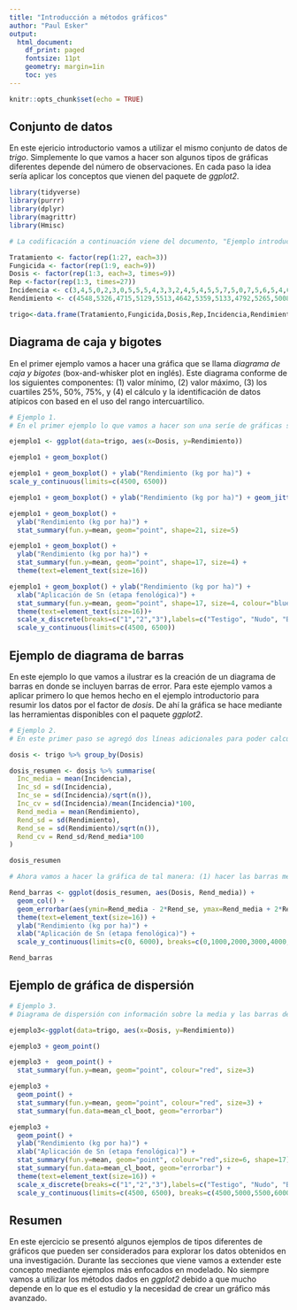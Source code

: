 ```yaml
---
title: "Introducción a métodos gráficos"
author: "Paul Esker"
output:
  html_document:
    df_print: paged
    fontsize: 11pt
    geometry: margin=1in
    toc: yes
---
```


```r
knitr::opts_chunk$set(echo = TRUE)
```

## Conjunto de datos

En este ejericio introductorio vamos a utilizar el mismo conjunto de datos de *trigo*. Simplemente lo que vamos a hacer son algunos tipos de gráficas diferentes depende del número de observaciones. En cada paso la idea sería aplicar los conceptos que vienen del paquete de *ggplot2*.

```r

library(tidyverse)
library(purrr)
library(dplyr)
library(magrittr)
library(Hmisc)

```


```r

# La codificación a continuación viene del documento, "Ejemplo introductorio"

Tratamiento <- factor(rep(1:27, each=3))
Fungicida <- factor(rep(1:9, each=9))
Dosis <- factor(rep(1:3, each=3, times=9))
Rep <-factor(rep(1:3, times=27))
Incidencia <- c(3,4,5,0,2,3,0,5,5,5,4,3,3,2,4,5,4,5,5,7,5,0,7,5,6,5,4,0,5,5,0,4,0,0,3,2,0,5,5,0,4,5,5,4,5,0,2,5,5,5,2,5,5,4,3,5,4,5,5,5,5,5,0,5,4,5,3,5,0,0,5,4,0,5,2,3,5,5,0,4,2)
Rendimiento <- c(4548,5326,4715,5129,5513,4642,5359,5133,4792,5265,5008,5304,5514,5531,5183,5412,5199,5491,5727,5437,5206,5452,5258,5280,5375,4825,5558,5535,5557,5692,5758,5285,5450,5185,5659,5759,5303,5049,5099,5658,5374,5335,5451,5581,5400,5439,5068,5085,5800,4904,5206,5947,4868,5126,5511,5266,5368,5662,5273,5274,5102,5450,5426,5726,5278,5581,5100,5335,5744,5396,5018,5626,6162,5548,5371,5232,5349,5264,5771,5408,5595)

trigo<-data.frame(Tratamiento,Fungicida,Dosis,Rep,Incidencia,Rendimiento)

```

## Diagrama de caja y bigotes

En el primer ejemplo vamos a hacer una gráfica que se llama *diagrama de caja y bigotes* (box-and-whisker plot en inglés). Este diagrama conforme de los siguientes componentes: (1) valor mínimo, (2) valor máximo, (3) los cuartiles 25%, 50%, 75%, y (4) el cálculo y la identificación de datos atípicos con based en el uso del rango intercuartílico. 

```r

# Ejemplo 1.
# En el primer ejemplo lo que vamos a hacer son una seríe de gráficas simplemente para visualizar mejor el proceso involucrado en hacer gráficas de alta calidad con *ggplot2*

ejemplo1 <- ggplot(data=trigo, aes(x=Dosis, y=Rendimiento))

ejemplo1 + geom_boxplot()

ejemplo1 + geom_boxplot() + ylab("Rendimiento (kg por ha)") +
scale_y_continuous(limits=c(4500, 6500))

ejemplo1 + geom_boxplot() + ylab("Rendimiento (kg por ha)") + geom_jitter()

ejemplo1 + geom_boxplot() + 
  ylab("Rendimiento (kg por ha)") +
  stat_summary(fun.y=mean, geom="point", shape=21, size=5)

ejemplo1 + geom_boxplot() + 
  ylab("Rendimiento (kg por ha)") +
  stat_summary(fun.y=mean, geom="point", shape=17, size=4) + 
  theme(text=element_text(size=16))

ejemplo1 + geom_boxplot() + ylab("Rendimiento (kg por ha)") +
  xlab("Aplicación de Sn (etapa fenológica)") + 
  stat_summary(fun.y=mean, geom="point", shape=17, size=4, colour="blue") + 
  theme(text=element_text(size=16))+
  scale_x_discrete(breaks=c("1","2","3"),labels=c("Testigo", "Nudo", "Bandera")) +
  scale_y_continuous(limits=c(4500, 6500))

```

## Ejemplo de diagrama de barras

En este ejemplo lo que vamos a ilustrar es la creación de un diagrama de barras en donde se incluyen barras de error. Para este ejemplo vamos a aplicar primero lo que hemos hecho en el ejemplo introductorio para resumir los datos por el factor de *dosis*. De ahí la gráfica se hace mediante las herramientas disponibles con el paquete *ggplot2*.

```r

# Ejemplo 2.
# En este primer paso se agregó dos líneas adicionales para poder calcular los errores estándares. También en esta situación vamos a guardar el conjunto nuevo de datos a la memoría de R.

dosis <- trigo %>% group_by(Dosis)

dosis_resumen <- dosis %>% summarise(
  Inc_media = mean(Incidencia),
  Inc_sd = sd(Incidencia),
  Inc_se = sd(Incidencia)/sqrt(n()),
  Inc_cv = sd(Incidencia)/mean(Incidencia)*100,
  Rend_media = mean(Rendimiento),
  Rend_sd = sd(Rendimiento),
  Rend_se = sd(Rendimiento)/sqrt(n()),
  Rend_cv = Rend_sd/Rend_media*100 
)

dosis_resumen

# Ahora vamos a hacer la gráfica de tal manera: (1) hacer las barras mediante la opción geom_col() utilizando la columna Rend_media, (2) agregar las barras de error de tipo +/- 2 se

Rend_barras <- ggplot(dosis_resumen, aes(Dosis, Rend_media)) +
  geom_col() +
  geom_errorbar(aes(ymin=Rend_media - 2*Rend_se, ymax=Rend_media + 2*Rend_se), width=0.2) +
  theme(text=element_text(size=16)) +
  ylab("Rendimiento (kg por ha)") +
  xlab("Aplicación de Sn (etapa fenológica)") +
  scale_y_continuous(limits=c(0, 6000), breaks=c(0,1000,2000,3000,4000,5000,6000))

Rend_barras

```

## Ejemplo de gráfica de dispersión

```r

# Ejemplo 3.
# Diagrama de dispersión con información sobre la media y las barras de error

ejemplo3<-ggplot(data=trigo, aes(x=Dosis, y=Rendimiento))

ejemplo3 + geom_point()

ejemplo3 +  geom_point() + 
  stat_summary(fun.y=mean, geom="point", colour="red", size=3) 

ejemplo3 +  
  geom_point() + 
  stat_summary(fun.y=mean, geom="point", colour="red", size=3) + 
  stat_summary(fun.data=mean_cl_boot, geom="errorbar")

ejemplo3 +  
  geom_point() + 
  ylab("Rendimiento (kg por ha)") +
  xlab("Aplicación de Sn (etapa fenológica)") +
  stat_summary(fun.y=mean, geom="point", colour="red",size=6, shape=17) + 
  stat_summary(fun.data=mean_cl_boot, geom="errorbar") +
  theme(text=element_text(size=16)) +
  scale_x_discrete(breaks=c("1","2","3"),labels=c("Testigo", "Nudo", "Bandera")) +
  scale_y_continuous(limits=c(4500, 6500), breaks=c(4500,5000,5500,6000,6500))

```

## Resumen

En este ejercicio se presentó algunos ejemplos de tipos diferentes de gráficos que pueden ser considerados para explorar los datos obtenidos en una investigación. Durante las secciones que viene vamos a extender este concepto mediante ejemplos más enfocados en modelado. No siempre vamos a utilizar los métodos dados en *ggplot2* debido a que mucho depende en lo que es el estudio y la necesidad de crear un gráfico más avanzado.
